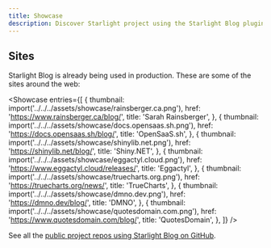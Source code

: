 ```yaml
---
title: Showcase
description: Discover Starlight project using the Starlight Blog plugin.
---
```



<ShowcaseIntro
  cta="Have you built a blog using Starlight Blog?"
  href="https://github.com/HiDeoo/starlight-blog/edit/main/docs/src/content/docs/resources/showcase.mdx"
/>

## Sites

Starlight Blog is already being used in production. These are some of the sites around the web:

<Showcase
  entries={[
    {
      thumbnail: import('../../../assets/showcase/rainsberger.ca.png'),
      href: 'https://www.rainsberger.ca/blog/',
      title: 'Sarah Rainsberger',
    },
    {
      thumbnail: import('../../../assets/showcase/docs.opensaas.sh.png'),
      href: 'https://docs.opensaas.sh/blog/',
      title: 'OpenSaaS.sh',
    },
    {
      thumbnail: import('../../../assets/showcase/shinylib.net.png'),
      href: 'https://shinylib.net/blog/',
      title: 'Shiny.NET',
    },
    {
      thumbnail: import('../../../assets/showcase/eggactyl.cloud.png'),
      href: 'https://www.eggactyl.cloud/releases/',
      title: 'Eggactyl',
    },
    {
      thumbnail: import('../../../assets/showcase/truecharts.org.png'),
      href: 'https://truecharts.org/news/',
      title: 'TrueCharts',
    },
    {
      thumbnail: import('../../../assets/showcase/dmno.dev.png'),
      href: 'https://dmno.dev/blog/',
      title: 'DMNO',
    },
    {
      thumbnail: import('../../../assets/showcase/quotesdomain.com.png'),
      href: 'https://www.quotesdomain.com/blog/',
      title: 'QuotesDomain',
    },
  ]}
/>

See all the [public project repos using Starlight Blog on GitHub](https://github.com/hideoo/starlight-blog/network/dependents).
